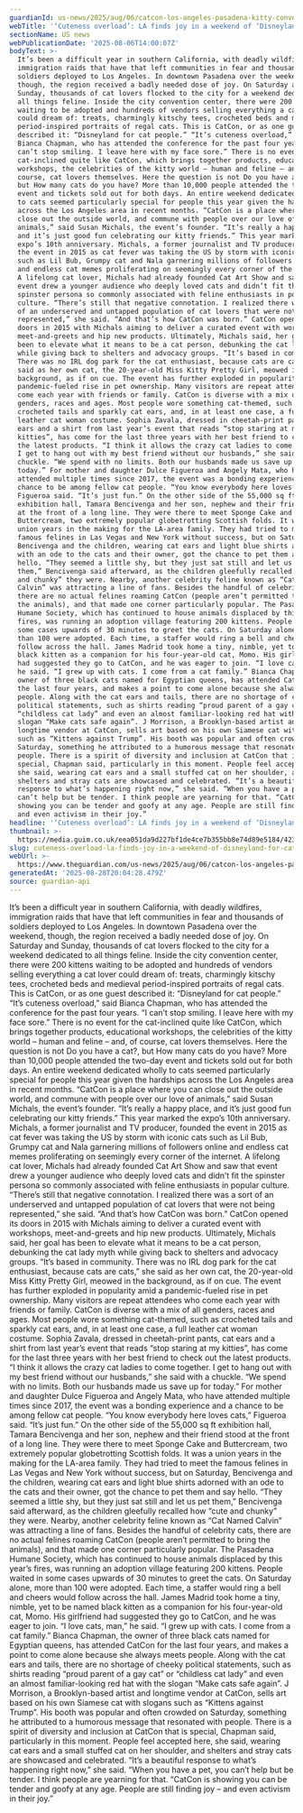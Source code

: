 ```yaml
---
guardianId: us-news/2025/aug/06/catcon-los-angeles-pasadena-kitty-convention
webTitle: '‘Cuteness overload’: LA finds joy in a weekend of ‘Disneyland for cat people’'
sectionName: US news
webPublicationDate: '2025-08-06T14:00:07Z'
bodyText: >-
  It’s been a difficult year in southern California, with deadly wildfires,
  immigration raids that have that left communities in fear and thousands of
  soldiers deployed to Los Angeles. In downtown Pasadena over the weekend,
  though, the region received a badly needed dose of joy. On Saturday and
  Sunday, thousands of cat lovers flocked to the city for a weekend dedicated to
  all things feline. Inside the city convention center, there were 200 kittens
  waiting to be adopted and hundreds of vendors selling everything a cat lover
  could dream of: treats, charmingly kitschy tees, crocheted beds and medieval
  period-inspired portraits of regal cats. This is CatCon, or as one guest
  described it: “Disneyland for cat people.” “It’s cuteness overload,” said
  Bianca Chapman, who has attended the conference for the past four years. “I
  can’t stop smiling. I leave here with my face sore.” There is no event for the
  cat-inclined quite like CatCon, which brings together products, educational
  workshops, the celebrities of the kitty world – human and feline – and, of
  course, cat lovers themselves. Here the question is not Do you have a cat?,
  but How many cats do you have? More than 10,000 people attended the two-day
  event and tickets sold out for both days. An entire weekend dedicated wholly
  to cats seemed particularly special for people this year given the hardships
  across the Los Angeles area in recent months. “CatCon is a place where you can
  close out the outside world, and commune with people over our love of
  animals,” said Susan Michals, the event’s founder. “It’s really a happy place,
  and it’s just good fun celebrating our kitty friends.” This year marked the
  expo’s 10th anniversary. Michals, a former journalist and TV producer, founded
  the event in 2015 as cat fever was taking the US by storm with iconic cats
  such as Lil Bub, Grumpy cat and Nala garnering millions of followers online
  and endless cat memes proliferating on seemingly every corner of the internet.
  A lifelong cat lover, Michals had already founded Cat Art Show and saw that
  event drew a younger audience who deeply loved cats and didn’t fit the
  spinster persona so commonly associated with feline enthusiasts in popular
  culture. “There’s still that negative connotation. I realized there was a sort
  of an underserved and untapped population of cat lovers that were not being
  represented,” she said. “And that’s how CatCon was born.” CatCon opened its
  doors in 2015 with Michals aiming to deliver a curated event with workshops,
  meet-and-greets and hip new products. Ultimately, Michals said, her goal has
  been to elevate what it means to be a cat person, debunking the cat lady myth
  while giving back to shelters and advocacy groups. “It’s based in community.
  There was no IRL dog park for the cat enthusiast, because cats are cats,” she
  said as her own cat, the 20-year-old Miss Kitty Pretty Girl, meowed in the
  background, as if on cue. The event has further exploded in popularity amid a
  pandemic-fueled rise in pet ownership. Many visitors are repeat attendees who
  come each year with friends or family. CatCon is diverse with a mix of all
  genders, races and ages. Most people wore something cat-themed, such as
  crocheted tails and sparkly cat ears, and, in at least one case, a full
  leather cat woman costume. Sophia Zavala, dressed in cheetah-print pants, cat
  ears and a shirt from last year’s event that reads “stop staring at my
  kitties”, has come for the last three years with her best friend to check out
  the latest products. “I think it allows the crazy cat ladies to come together.
  I get to hang out with my best friend without our husbands,” she said with a
  chuckle. “We spend with no limits. Both our husbands made us save up for
  today.” For mother and daughter Dulce Figueroa and Angely Mata, who have
  attended multiple times since 2017, the event was a bonding experience and a
  chance to be among fellow cat people. “You know everybody here loves cats,”
  Figueroa said. “It’s just fun.” On the other side of the 55,000 sq ft
  exhibition hall, Tamara Bencivenga and her son, nephew and their friend stood
  at the front of a long line. They were there to meet Sponge Cake and
  Buttercream, two extremely popular globetrotting Scottish folds. It was a
  union years in the making for the LA-area family. They had tried to meet the
  famous felines in Las Vegas and New York without success, but on Saturday,
  Bencivenga and the children, wearing cat ears and light blue shirts adorned
  with an ode to the cats and their owner, got the chance to pet them and say
  hello. “They seemed a little shy, but they just sat still and let us pet
  them,” Bencivenga said afterward, as the children gleefully recalled how “cute
  and chunky” they were. Nearby, another celebrity feline known as “Cat Named
  Calvin” was attracting a line of fans. Besides the handful of celebrity cats,
  there are no actual felines roaming CatCon (people aren’t permitted to bring
  the animals), and that made one corner particularly popular. The Pasadena
  Humane Society, which has continued to house animals displaced by this year’s
  fires, was running an adoption village featuring 200 kittens. People waited in
  some cases upwards of 30 minutes to greet the cats. On Saturday alone, more
  than 100 were adopted. Each time, a staffer would ring a bell and cheers would
  follow across the hall. James Madrid took home a tiny, nimble, yet to be named
  black kitten as a companion for his four-year-old cat, Momo. His girlfriend
  had suggested they go to CatCon, and he was eager to join. “I love cats, man,”
  he said. “I grew up with cats. I come from a cat family.” Bianca Chapman, the
  owner of three black cats named for Egyptian queens, has attended CatCon for
  the last four years, and makes a point to come alone because she always meets
  people. Along with the cat ears and tails, there are no shortage of cheeky
  political statements, such as shirts reading “proud parent of a gay cat” or
  “childless cat lady” and even an almost familiar-looking red hat with the
  slogan “Make cats safe again”. J Morrison, a Brooklyn-based artist and
  longtime vendor at CatCon, sells art based on his own Siamese cat with slogans
  such as “Kittens against Trump”. His booth was popular and often crowded on
  Saturday, something he attributed to a humorous message that resonated with
  people. There is a spirit of diversity and inclusion at CatCon that is
  special, Chapman said, particularly in this moment. People feel accepted here,
  she said, wearing cat ears and a small stuffed cat on her shoulder, and
  shelters and stray cats are showcased and celebrated. “It’s a beautiful
  response to what’s happening right now,” she said. “When you have a pet, you
  can’t help but be tender. I think people are yearning for that. “CatCon is
  showing you can be tender and goofy at any age. People are still finding joy –
  and even activism in their joy.”
headline: '‘Cuteness overload’: LA finds joy in a weekend of ‘Disneyland for cat people’'
thumbnail: >-
  https://media.guim.co.uk/eea051da9d227bf1de4ce7b355bb8e74d89e5184/423_0_4241_3392/500.jpg
slug: cuteness-overload-la-finds-joy-in-a-weekend-of-disneyland-for-cat-people
webUrl: >-
  https://www.theguardian.com/us-news/2025/aug/06/catcon-los-angeles-pasadena-kitty-convention
generatedAt: '2025-08-28T20:04:28.479Z'
source: guardian-api
---
```

It’s been a difficult year in southern California, with deadly wildfires, immigration raids that have that left communities in fear and thousands of soldiers deployed to Los Angeles. In downtown Pasadena over the weekend, though, the region received a badly needed dose of joy. On Saturday and Sunday, thousands of cat lovers flocked to the city for a weekend dedicated to all things feline. Inside the city convention center, there were 200 kittens waiting to be adopted and hundreds of vendors selling everything a cat lover could dream of: treats, charmingly kitschy tees, crocheted beds and medieval period-inspired portraits of regal cats. This is CatCon, or as one guest described it: “Disneyland for cat people.” “It’s cuteness overload,” said Bianca Chapman, who has attended the conference for the past four years. “I can’t stop smiling. I leave here with my face sore.” There is no event for the cat-inclined quite like CatCon, which brings together products, educational workshops, the celebrities of the kitty world – human and feline – and, of course, cat lovers themselves. Here the question is not Do you have a cat?, but How many cats do you have? More than 10,000 people attended the two-day event and tickets sold out for both days. An entire weekend dedicated wholly to cats seemed particularly special for people this year given the hardships across the Los Angeles area in recent months. “CatCon is a place where you can close out the outside world, and commune with people over our love of animals,” said Susan Michals, the event’s founder. “It’s really a happy place, and it’s just good fun celebrating our kitty friends.” This year marked the expo’s 10th anniversary. Michals, a former journalist and TV producer, founded the event in 2015 as cat fever was taking the US by storm with iconic cats such as Lil Bub, Grumpy cat and Nala garnering millions of followers online and endless cat memes proliferating on seemingly every corner of the internet. A lifelong cat lover, Michals had already founded Cat Art Show and saw that event drew a younger audience who deeply loved cats and didn’t fit the spinster persona so commonly associated with feline enthusiasts in popular culture. “There’s still that negative connotation. I realized there was a sort of an underserved and untapped population of cat lovers that were not being represented,” she said. “And that’s how CatCon was born.” CatCon opened its doors in 2015 with Michals aiming to deliver a curated event with workshops, meet-and-greets and hip new products. Ultimately, Michals said, her goal has been to elevate what it means to be a cat person, debunking the cat lady myth while giving back to shelters and advocacy groups. “It’s based in community. There was no IRL dog park for the cat enthusiast, because cats are cats,” she said as her own cat, the 20-year-old Miss Kitty Pretty Girl, meowed in the background, as if on cue. The event has further exploded in popularity amid a pandemic-fueled rise in pet ownership. Many visitors are repeat attendees who come each year with friends or family. CatCon is diverse with a mix of all genders, races and ages. Most people wore something cat-themed, such as crocheted tails and sparkly cat ears, and, in at least one case, a full leather cat woman costume. Sophia Zavala, dressed in cheetah-print pants, cat ears and a shirt from last year’s event that reads “stop staring at my kitties”, has come for the last three years with her best friend to check out the latest products. “I think it allows the crazy cat ladies to come together. I get to hang out with my best friend without our husbands,” she said with a chuckle. “We spend with no limits. Both our husbands made us save up for today.” For mother and daughter Dulce Figueroa and Angely Mata, who have attended multiple times since 2017, the event was a bonding experience and a chance to be among fellow cat people. “You know everybody here loves cats,” Figueroa said. “It’s just fun.” On the other side of the 55,000 sq ft exhibition hall, Tamara Bencivenga and her son, nephew and their friend stood at the front of a long line. They were there to meet Sponge Cake and Buttercream, two extremely popular globetrotting Scottish folds. It was a union years in the making for the LA-area family. They had tried to meet the famous felines in Las Vegas and New York without success, but on Saturday, Bencivenga and the children, wearing cat ears and light blue shirts adorned with an ode to the cats and their owner, got the chance to pet them and say hello. “They seemed a little shy, but they just sat still and let us pet them,” Bencivenga said afterward, as the children gleefully recalled how “cute and chunky” they were. Nearby, another celebrity feline known as “Cat Named Calvin” was attracting a line of fans. Besides the handful of celebrity cats, there are no actual felines roaming CatCon (people aren’t permitted to bring the animals), and that made one corner particularly popular. The Pasadena Humane Society, which has continued to house animals displaced by this year’s fires, was running an adoption village featuring 200 kittens. People waited in some cases upwards of 30 minutes to greet the cats. On Saturday alone, more than 100 were adopted. Each time, a staffer would ring a bell and cheers would follow across the hall. James Madrid took home a tiny, nimble, yet to be named black kitten as a companion for his four-year-old cat, Momo. His girlfriend had suggested they go to CatCon, and he was eager to join. “I love cats, man,” he said. “I grew up with cats. I come from a cat family.” Bianca Chapman, the owner of three black cats named for Egyptian queens, has attended CatCon for the last four years, and makes a point to come alone because she always meets people. Along with the cat ears and tails, there are no shortage of cheeky political statements, such as shirts reading “proud parent of a gay cat” or “childless cat lady” and even an almost familiar-looking red hat with the slogan “Make cats safe again”. J Morrison, a Brooklyn-based artist and longtime vendor at CatCon, sells art based on his own Siamese cat with slogans such as “Kittens against Trump”. His booth was popular and often crowded on Saturday, something he attributed to a humorous message that resonated with people. There is a spirit of diversity and inclusion at CatCon that is special, Chapman said, particularly in this moment. People feel accepted here, she said, wearing cat ears and a small stuffed cat on her shoulder, and shelters and stray cats are showcased and celebrated. “It’s a beautiful response to what’s happening right now,” she said. “When you have a pet, you can’t help but be tender. I think people are yearning for that. “CatCon is showing you can be tender and goofy at any age. People are still finding joy – and even activism in their joy.”
